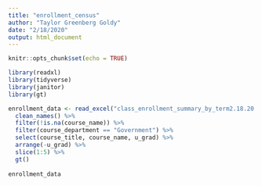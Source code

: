 ```yaml
---
title: "enrollment_census"
author: "Taylor Greenberg Goldy"
date: "2/18/2020"
output: html_document
---
```


```r
knitr::opts_chunk$set(echo = TRUE)

library(readxl)
library(tidyverse)
library(janitor)
library(gt)


```


```r
enrollment_data <- read_excel("class_enrollment_summary_by_term2.18.20.xlsx", skip = 3) %>%
  clean_names() %>%
  filter(!is.na(course_name)) %>%
  filter(course_department == "Government") %>%
  select(course_title, course_name, u_grad) %>%
  arrange(-u_grad) %>%
  slice(1:5) %>%
  gt()
  
enrollment_data

  
```

